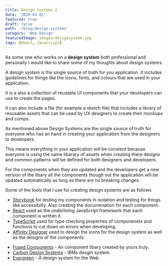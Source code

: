 ```yaml
---
title: Design Systems 2
date: '2020-03-01'
featured: true
draft: false
path: '/blog/design-systems'
category: 'Web Design'
featuredImage: images/designsystem.jpg
tags: [React, Javascript]
---
```


As some one who works on a **design system** both professional and personally I would like to share some of my thoughts about design systems.

A design system is the single source of truth for you application. It includes guidelines for things like the icons, fonts, and colours that are used in your application.

It is a also a collection of reusable UI components that your developers can use to create the pages.

It can also include a file (for example a sketch file) that includes a library of resusable assets that can be used by UX designers to create their mockups and comps.

As mentioned above Design Systems are the single source of truth for everyone who has an hand in creating your application from the designers to developers.

This means everything in your application will be constent because everyone is using the same libarary of assets when creating there designs and common patterns will be defined for both designers and developers.

For the components when they are updated and the developers get a new version of the libary all the components though out the application will be updated automatically as long as there are no breaking changes.

Some of the tools that I use for creating design systems are as follows

- [Storybook](https://storybook.js.org/) for testing my components in isolation and testing for things like accessibilty. Also creating the documenation for each component.
- [React](https://reactjs.org/) used as the underlining JavaScript framework that each component is written it.
- [TypeScript](https://www.typescriptlang.org/) used for type checking properties of componenets and functions to cut down on errors when developing.
- [Affinity Designer](https://affinity.serif.com/en-gb/designer/) used to design the icons for the design system as well as the designs of the components.

* [Fused Components](https://design.adamwebster.me) - An component libary created by yours truly.
* [Carbon Design Systems](https://www.carbondesignsystem.com/) - IBMs desgin system.
* [Evergreen](https://evergreen.segment.com/) - A design system for the Web.
